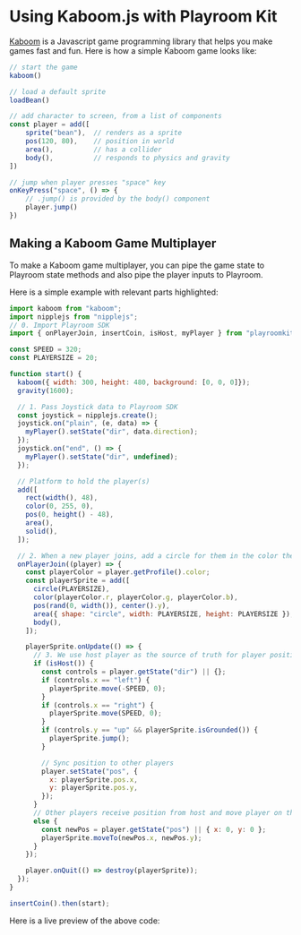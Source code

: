 # Using Kaboom.js with Playroom Kit

[Kaboom](https://kaboomjs.com/) is a Javascript game programming library that helps you make games fast and fun.
Here is how a simple Kaboom game looks like:

```js copy
// start the game
kaboom()

// load a default sprite
loadBean()

// add character to screen, from a list of components
const player = add([
    sprite("bean"),  // renders as a sprite
    pos(120, 80),    // position in world
    area(),          // has a collider
    body(),          // responds to physics and gravity
])

// jump when player presses "space" key
onKeyPress("space", () => {
    // .jump() is provided by the body() component
    player.jump()
})
```

## Making a Kaboom Game Multiplayer

To make a Kaboom game multiplayer, you can pipe the game state to Playroom state methods and also pipe the player inputs to Playroom.

Here is a simple example with relevant parts highlighted:

```js copy {4, 14-20, 32, 44, 57-60, 69, 73}
import kaboom from "kaboom";
import nipplejs from "nipplejs";
// 0. Import Playroom SDK
import { onPlayerJoin, insertCoin, isHost, myPlayer } from "playroomkit";

const SPEED = 320;
const PLAYERSIZE = 20;

function start() {
  kaboom({ width: 300, height: 480, background: [0, 0, 0]});
  gravity(1600);

  // 1. Pass Joystick data to Playroom SDK
  const joystick = nipplejs.create();
  joystick.on("plain", (e, data) => {
    myPlayer().setState("dir", data.direction);
  });
  joystick.on("end", () => {
    myPlayer().setState("dir", undefined);
  });

  // Platform to hold the player(s)
  add([
    rect(width(), 48),
    color(0, 255, 0),
    pos(0, height() - 48),
    area(),
    solid(),
  ]);

  // 2. When a new player joins, add a circle for them in the color they chose
  onPlayerJoin((player) => {
    const playerColor = player.getProfile().color;
    const playerSprite = add([
      circle(PLAYERSIZE),
      color(playerColor.r, playerColor.g, playerColor.b),
      pos(rand(0, width()), center().y),
      area({ shape: "circle", width: PLAYERSIZE, height: PLAYERSIZE }),
      body(),
    ]);

    playerSprite.onUpdate(() => {
      // 3. We use host player as the source of truth for player positions
      if (isHost()) {
        const controls = player.getState("dir") || {};
        if (controls.x == "left") {
          playerSprite.move(-SPEED, 0);
        }
        if (controls.x == "right") {
          playerSprite.move(SPEED, 0);
        }
        if (controls.y == "up" && playerSprite.isGrounded()) {
          playerSprite.jump();
        }

        // Sync position to other players
        player.setState("pos", {
          x: playerSprite.pos.x,
          y: playerSprite.pos.y,
        });
      }
      // Other players receive position from host and move player on their screen
      else {
        const newPos = player.getState("pos") || { x: 0, y: 0 };
        playerSprite.moveTo(newPos.x, newPos.y);
      }
    });

    player.onQuit(() => destroy(playerSprite));
  });
}

insertCoin().then(start);
```

Here is a live preview of the above code:


<Preview src="/demos/kaboom1.html" />